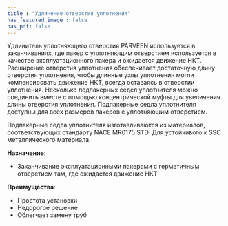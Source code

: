 ```yaml
---
title : "Удлинение отверстия уплотнения"
has_featured_image : false
has_pdf: false
---
```


Удлинитель уплотняющего отверстия PARVEEN используется в заканчиваниях, где пакер с уплотняющим отверстием используется в качестве эксплуатационного пакера и ожидается движение НКТ. Расширение отверстия уплотнения обеспечивает достаточную длину отверстия уплотнения, чтобы длинные узлы уплотнения могли компенсировать движение НКТ, всегда оставаясь в отверстии уплотнения. Несколько подпакерных седел уплотнителя можно соединить вместе с помощью концентрической муфты для увеличения длины отверстия уплотнения. Подпакерные седла уплотнителя доступны для всех размеров пакеров с уплотняющим отверстием.

Подпакерные седла уплотнителя изготавливаются из материалов, соответствующих стандарту NACE MR0175 STD. Для устойчивого к SSC металлического материала.

**Назначение**:
* Заканчивание эксплуатационными пакерами с герметичным отверстием там, где ожидается движение НКТ

**Преимущества**:
* Простота установки
* Недорогое решение
* Облегчает замену труб